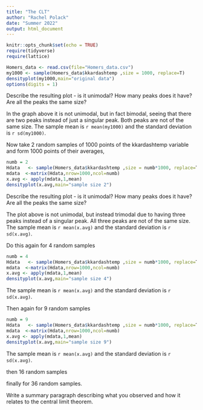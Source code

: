 ```yaml
---
title: "The CLT"
author: "Rachel Polack"
date: "Summer 2022"
output: html_document
---
```


```r
knitr::opts_chunk$set(echo = TRUE)
require(tidyverse)
require(lattice)
```

```r
Homers_data <- read.csv(file="Homers_data.csv")
my1000 <- sample(Homers_data$kkardashtemp ,size = 1000, replace=T)
densityplot(my1000,main="original data")
options(digits = 1)
```

Describe the resulting plot -  is it unimodal?  How many peaks does it have?  Are all the peaks the same size? 

In the graph above it is not unimodal, but in fact bimodal, seeing that there are two peaks instead of just a singular peak. Both peaks are not of the same size. The sample mean is `r mean(my1000)` and the standard deviation is `r sd(my1000)`. 

Now take 2 random samples of 1000 points of the kkardashtemp variable and form 1000 points of their averages,

```r
numb = 2
Hdata   <- sample(Homers_data$kkardashtemp ,size = numb*1000, replace=T)
mdata  <-matrix(Hdata,nrow=1000,ncol=numb)
x.avg <- apply(mdata,1,mean)
densityplot(x.avg,main="sample size 2")
```

Describe the resulting plot -  is it unimodal?  How many peaks does it have?  Are all the peaks the same size? 

The plot above is not unimodal, but instead trimodal due to having three peaks instead of a singular peak. All three peaks are not of the same size. The sample mean is `r mean(x.avg)` and the standard deviation is `r sd(x.avg)`.

Do this again for 4 random samples

```r
numb = 4
Hdata   <- sample(Homers_data$kkardashtemp ,size = numb*1000, replace=T)
mdata  <-matrix(Hdata,nrow=1000,ncol=numb)
x.avg <- apply(mdata,1,mean)
densityplot(x.avg,main="sample size 4")
```

The sample mean is `r mean(x.avg)` and the standard deviation is `r sd(x.avg)`.


Then again for 9 random samples

```r
numb = 9
Hdata   <- sample(Homers_data$kkardashtemp ,size = numb*1000, replace=T)
mdata  <-matrix(Hdata,nrow=1000,ncol=numb)
x.avg <- apply(mdata,1,mean)
densityplot(x.avg,main="sample size 9")
```

The sample mean is `r mean(x.avg)` and the standard deviation is `r sd(x.avg)`.


then 16 random samples


finally for 36 random samples.


Write a summary paragraph describing what you observed and how it relates to the central limit theorem.